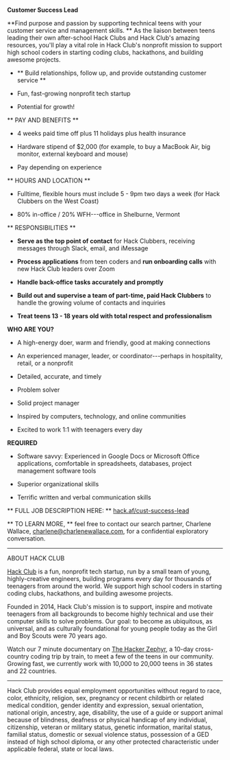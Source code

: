 **Customer Success Lead**

**Find purpose and passion by supporting technical teens with your customer service and management skills. ** As the liaison between teens leading their own after-school Hack Clubs and Hack Club's amazing resources, you'll play a vital role in Hack Club's nonprofit mission to support high school coders in starting coding clubs, hackathons, and building awesome projects.

-   ** Build relationships, follow up, and provide outstanding customer service **

-   Fun, fast-growing nonprofit tech startup

-   Potential for growth!

** PAY AND BENEFITS **

-   4 weeks paid time off plus 11 holidays plus health insurance

-   Hardware stipend of $2,000 (for example, to buy a MacBook Air, big monitor, external keyboard and mouse)

-   Pay depending on experience

** HOURS AND LOCATION **

-   Fulltime, flexible hours must include 5 - 9pm two days a week (for Hack Clubbers on the West Coast)

-   80% in-office / 20% WFH---office in Shelburne, Vermont

** RESPONSIBILITIES **

-   **Serve as the top point of contact** for Hack Clubbers, receiving messages through Slack, email, and iMessage

-   **Process applications** from teen coders and **run onboarding calls** with new Hack Club leaders over Zoom

-   **Handle back-office tasks accurately and promptly**

-   **Build out and supervise a team of part-time, paid Hack Clubbers** to handle the growing volume of contacts and inquiries

-   **Treat teens 13 - 18 years old with total respect and professionalism**

**WHO ARE YOU?**

-   A high-energy doer, warm and friendly, good at making connections

-   An experienced manager, leader, or coordinator---perhaps in hospitality, retail, or a nonprofit

-   Detailed, accurate, and timely

-   Problem solver

-   Solid project manager

-   Inspired by computers, technology, and online communities

-   Excited to work 1:1 with teenagers every day

**REQUIRED**

-   Software savvy: Experienced in Google Docs or Microsoft Office applications, comfortable in spreadsheets, databases, project management software tools

-   Superior organizational skills 

-   Terrific written and verbal communication skills

** FULL JOB DESCRIPTION HERE: ** [hack.af/cust-success-lead](https://hack.af/cust-success-lead)

** TO LEARN MORE, ** feel free to contact our search partner, Charlene Wallace, charlene@charlenewallace.com, for a confidential exploratory conversation.

* * * * *

ABOUT HACK CLUB

[Hack Club](http://hackclub.com) is a fun, nonprofit tech startup, run by a small team of young, highly-creative engineers, building programs every day for thousands of teenagers from around the world. We support high school coders in starting coding clubs, hackathons, and building awesome projects.

Founded in 2014, Hack Club's mission is to support, inspire and motivate teenagers from all backgrounds to become highly technical and use their computer skills to solve problems. Our goal: to become as ubiquitous, as universal, and as culturally foundational for young people today as the Girl and Boy Scouts were 70 years ago.

Watch our 7 minute documentary on [The Hacker Zephyr](http://youtube.com/watch?v=2BID8_pGuqA), a 10-day cross-country coding trip by train, to meet a few of the teens in our community. Growing fast, we currently work with 10,000 to 20,000 teens in 36 states and 22 countries.

----------------------------------

Hack Club provides equal employment opportunities without regard to race, color, ethnicity, religion, sex, pregnancy or recent childbirth or related medical condition, gender identity and expression, sexual orientation, national origin, ancestry, age, disability, the use of a guide or support animal because of blindness, deafness or physical handicap of any individual, citizenship, veteran or military status, genetic information, marital status, familial status, domestic or sexual violence status, possession of a GED instead of high school diploma, or any other protected characteristic under applicable federal, state or local laws.
